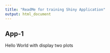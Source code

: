 ```yaml
---
title: "ReadMe for training Shiny Application"
output: html_document
---
```


## App-1

Hello World with display two plots 
